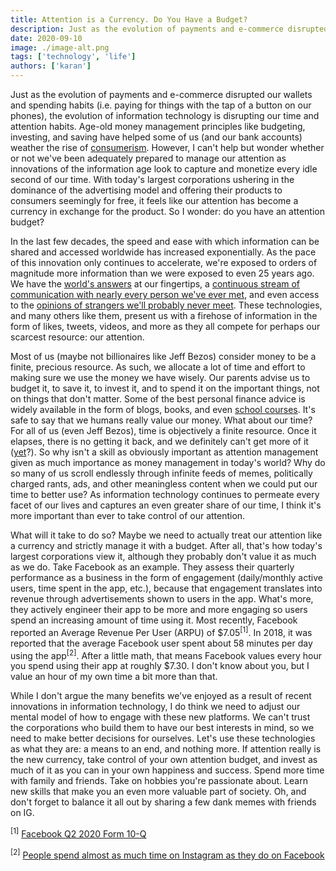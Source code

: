 ```yaml
---
title: Attention is a Currency. Do You Have a Budget?
description: Just as the evolution of payments and e-commerce disrupted our wallets and spending habits, the evolution of information technology is disrupting our time and attention.
date: 2020-09-10
image: ./image-alt.png
tags: ['technology', 'life']
authors: ['karan']
---
```


Just as the evolution of payments and e-commerce disrupted our wallets and spending habits (i.e. paying for things with the tap of a button on our phones), the evolution of information technology is disrupting our time and attention habits. Age-old money management principles like budgeting, investing, and saving have helped some of us (and our bank accounts) weather the rise of [consumerism](https://en.wikipedia.org/wiki/Consumerism). However, I can't help but wonder whether or not we've been adequately prepared to manage our attention as innovations of the information age look to capture and monetize every idle second of our time. With today's largest corporations ushering in the dominance of the advertising model and offering their products to consumers seemingly for free, it feels like our attention has become a currency in exchange for the product. So I wonder: do you have an attention budget?

In the last few decades, the speed and ease with which information can be shared and accessed worldwide has increased exponentially. As the pace of this innovation only continues to accelerate, we're exposed to orders of magnitude more information than we were exposed to even 25 years ago. We have the [world's answers](https://www.google.com/) at our fingertips, a [continuous stream of communication with nearly every person we've ever met](https://www.facebook.com/), and even access to the [opinions of strangers we'll probably never meet](https://twitter.com/). These technologies, and many others like them, present us with a firehose of information in the form of likes, tweets, videos, and more as they all compete for perhaps our scarcest resource: our attention.

Most of us (maybe not billionaires like Jeff Bezos) consider money to be a finite, precious resource. As such, we allocate a lot of time and effort to making sure we use the money we have wisely. Our parents advise us to budget it, to save it, to invest it, and to spend it on the important things, not on things that don't matter. Some of the best personal finance advice is widely available in the form of blogs, books, and even [school courses](https://cs007.blog/). It's safe to say that we humans really value our money. What about our time? For all of us (even Jeff Bezos), time is objectively a finite resource. Once it elapses, there is no getting it back, and we definitely can't get more of it ([yet](https://www.nature.com/articles/d41586-019-02638-w)?). So why isn't a skill as obviously important as attention management given as much importance as money management in today's world? Why do so many of us scroll endlessly through infinite feeds of memes, politically charged rants, ads, and other meaningless content when we could put our time to better use? As information technology continues to permeate every facet of our lives and captures an even greater share of our time, I think it's more important than ever to take control of our attention.

What will it take to do so? Maybe we need to actually treat our attention like a currency and strictly manage it with a budget. After all, that's how today's largest corporations view it, although they probably don't value it as much as we do. Take Facebook as an example. They assess their quarterly performance as a business in the form of engagement (daily/monthly active users, time spent in the app, etc.), because that engagement translates into revenue through advertisements shown to users in the app. What's more, they actively engineer their app to be more and more engaging so users spend an increasing amount of time using it. Most recently, Facebook reported an Average Revenue Per User (ARPU) of &#36;7.05<sup>[1]</sup>. In 2018, it was reported that the average Facebook user spent about 58 minutes per day using the app<sup>[2]</sup>. After a little math, that means Facebook values every hour you spend using their app at roughly &#36;7.30. I don't know about you, but I value an hour of my own time a bit more than that.

While I don't argue the many benefits we've enjoyed as a result of recent innovations in information technology, I do think we need to adjust our mental model of how to engage with these new platforms. We can't trust the corporations who build them to have our best interests in mind, so we need to make better decisions for ourselves. Let's use these technologies as what they are: a means to an end, and nothing more. If attention really is the new currency, take control of your own attention budget, and invest as much of it as you can in your own happiness and success. Spend more time with family and friends. Take on hobbies you're passionate about. Learn new skills that make you an even more valuable part of society. Oh, and don't forget to balance it all out by sharing a few dank memes with friends on IG.



<sup>[1]</sup> [Facebook Q2 2020 Form 10-Q](https://www.sec.gov/ix?doc=/Archives/edgar/data/1326801/000132680120000076/fb-06302020x10q.htm)

<sup>[2]</sup> [People spend almost as much time on Instagram as they do on Facebook](https://www.vox.com/2018/6/25/17501224/instagram-facebook-snapchat-time-spent-growth-data)
